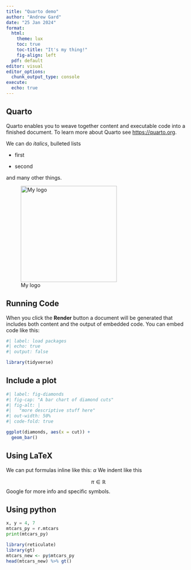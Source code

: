 ```yaml
---
title: "Quarto demo"
author: "Andrew Gard"
date: "25 Jan 2024"
format: 
  html:
    theme: lux
    toc: true
    toc-title: "It's my thing!"
    fig-align: left
  pdf: default
editor: visual
editor_options: 
  chunk_output_type: console
execute: 
  echo: true
---
```


## Quarto

Quarto enables you to weave together content and executable code into a finished document. To learn more about Quarto see <https://quarto.org>.

We can do *italics*, bulleted lists

-   first

-   second

and many other things.

![My logo](rusty_logo.png){fig-alt="A chi-squared distribution with rusty colors" fig-align="left" width="262"}

## Running Code

When you click the **Render** button a document will be generated that includes both content and the output of embedded code. You can embed code like this:

```r
#| label: load packages
#| echo: true
#| output: false

library(tidyverse)
```

## Include a plot

```r
#| label: fig-diamonds
#| fig-cap: "A bar chart of diamond cuts"
#| fig-alt: |
#|   "more descriptive stuff here"
#| out-width: 50%
#| code-fold: true

ggplot(diamonds, aes(x = cut)) + 
  geom_bar()
```

## Using LaTeX

We can put formulas inline like this: $\alpha$ We indent like this

$$ \pi \in \mathbb{R}$$ Google for more info and specific symbols.

## Using python

```python
x, y = 4, 7
mtcars_py = r.mtcars
print(mtcars_py)
```

```r
library(reticulate)
library(gt)
mtcars_new <- py$mtcars_py
head(mtcars_new) %>% gt()
```
